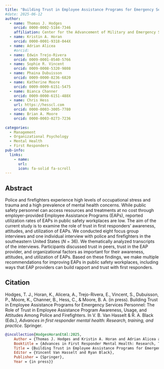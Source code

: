 ```yaml
---
title: "Building Trust in Employee Assistance Programs for Emergency Services Personnel: The Role of Trust in Employee Assistance Program Awareness, Usage, and Attitudes Among Police and Firefighters"
#date: 2025-06-12
author:
  - name: Thomas J. Hodges
    orcid: 0000-0002-5184-7346
    affiliation: Center for the Advancement of Military and Emergency Services (AMES) Research, Kennesaw State University
  - name: Kristin A. Horan
    orcid: 0000-0001-9318-044X
  - name: Adrian Alicea
    #orcid:
  - name: Edwin Trejo-Rivera
    orcid: 0009-0001-0540-5766
  - name: Sophie R. Vincent
    orcid: 0009-0008-5320-9808
  - name: Phaina Dubuisson
    orcid: 0009-0000-8236-6820
  - name: Katherine Moore
    orcid: 0009-0009-6151-5475
  - name: Bianca Channer
    orcid: 0009-0000-6151-488X
  - name: Chris Hess
    url: https://hesscl.com
    orcid: 0000-0003-3005-7780
  - name: Brian A. Moore
    orcid: 0000-0003-0273-7236
    
categories:
  - Management
  - Organizational Psychology
  - Mental Health
  - First Responders
pub-info:
  links:
    - name: 
      url: 
      icon: fa-solid fa-scroll
---
```


## Abstract

Police and firefighters experience high levels of occupational stress and trauma and a high prevalence of mental health concerns. While public safety personnel can access resources and treatments at no cost through employer-provided Employee Assistance Programs (EAPs), reported utilization rates of EAPs in public safety workplaces are low. The aim of the current study is to examine the role of trust in first responders’ awareness, attitudes, and utilization of EAPs. We conducted eight focus group interviews and one individual interview with police and firefighters in the southeastern United States (*N* = 36). We thematically analyzed transcripts of the interviews. Participants discussed trust in peers, trust in the EAP provider, and organizational factors as important for their awareness, attitudes, and utilization of EAPs. Based on these findings, we make multiple recommendations for improving EAPs in public safety workplaces, including ways that EAP providers can build rapport and trust with first responders.

## Citation

Hodges, T. J., Horan, K., Alicera, A., Trejo-Rivera, E., Vincent, S., Dubuisson, P., Moore, K., Channer, B., Hess, C., & Moore, B. A. (in press). Building Trust in Employee Assistance Programs for Emergency Services Personnel: The Role of Trust in Employee Assistance Program Awareness, Usage, and Attitudes Among Police and Firefighters. In V. B. Van Hasselt & R. A. Black (Eds.), *Advances in first responder mental health: Research, training, and practice*. Springer.

``` bibtex
@incollection{HodgesHoranEtAl:2025,
    Author = {Thomas J. Hodges and Kristin A. Horan and Adrian Alicea and Edwin Trejo-Rivera and Sophie R. Vincent and Phaina Dubuisson and Katherine Moore and Bianca Channer and Chris Hess and Brian A. Moore},
    Booktitle = {Advances in First Responder Mental Health: Research, Training, and Practice},
    Title = {Building Trust in Employee Assistance Programs for Emergency Services Personnel: The Role of Trust in Employee Assistance Program Awareness, Usage, and Attitudes Among Police and Firefighters},
    Editor = {Vincent Van Hasselt and Ryan Black},
    Publisher = {Springer},
    Year = {in press}}
```
